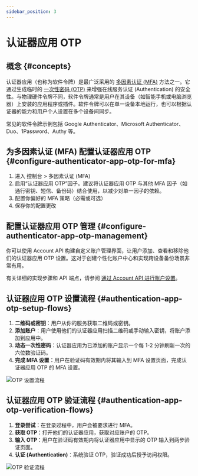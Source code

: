 ```yaml
---
sidebar_position: 3
---
```


# 认证器应用 OTP

## 概念 \{#concepts}

认证器应用（也称为软件令牌）是最广泛采用的 [多因素认证 (MFA)](https://auth.wiki/mfa) 方法之一。它通过生成临时的 [一次性密码 (OTP)](https://auth.wiki/otp) 来增强在线服务认证 (Authentication) 的安全性。与物理硬件令牌不同，软件令牌通常是用户在其设备（如智能手机或电脑浏览器）上安装的应用程序或插件。软件令牌可以在单一设备本地运行，也可以根据认证器的能力和用户个人设置在多个设备间同步。

常见的软件令牌示例包括 Google Authenticator、Microsoft Authenticator、Duo、1Password、Authy 等。

## 为多因素认证 (MFA) 配置认证器应用 OTP \{#configure-authenticator-app-otp-for-mfa}

1. 进入 <CloudLink to="/mfa">控制台 > 多因素认证 (MFA)</CloudLink>
2. 启用“认证器应用 OTP”因子。建议将认证器应用 OTP 与其他 MFA 因子（如通行密钥、短信、备份码）结合使用，以减少对单一因子的依赖。
3. 配置你偏好的 MFA 策略（必需或可选）
4. 保存你的配置更改

## 配置认证器应用 OTP 管理 \{#configure-authenticator-app-otp-management}

你可以使用 Account API 构建自定义账户管理界面，让用户添加、查看和移除他们的认证器应用 OTP 设置。这对于创建个性化账户中心和实现跨设备备份场景非常有用。

有关详细的实现步骤和 API 端点，请参阅 [通过 Account API 进行账户设置](/end-user-flows/account-settings/by-account-api#link-a-new-totp)。

## 认证器应用 OTP 设置流程 \{#authentication-app-otp-setup-flows}

1. **二维码或密钥**：用户从你的服务获取二维码或密钥。
2. **添加账户**：用户使用他们的认证器应用扫描二维码或手动输入密钥，将账户添加到应用中。
3. **动态一次性密码**：认证器应用为已添加的账户显示一个每 1-2 分钟刷新一次的六位数验证码。
4. **完成 MFA 设置**：用户在验证码有效期内将其输入到 MFA 设置页面，完成认证器应用 OTP 的 MFA 设置。

<img src="/img/assets/otp-set-up-flow.png" alt="OTP 设置流程" />

## 认证器应用 OTP 验证流程 \{#authentication-app-otp-verification-flows}

1. **登录尝试**：在登录过程中，用户会被要求进行 MFA。
2. **获取 OTP**：打开他们的认证器应用，获取对应账户的 OTP。
3. **输入 OTP**：用户在验证码有效期内将认证器应用中显示的 OTP 输入到两步验证页面。
4. **认证 (Authentication)**：系统验证 OTP，验证成功后授予访问权限。

<img src="/img/assets/otp-verification-flow.png" alt="OTP 验证流程" />
